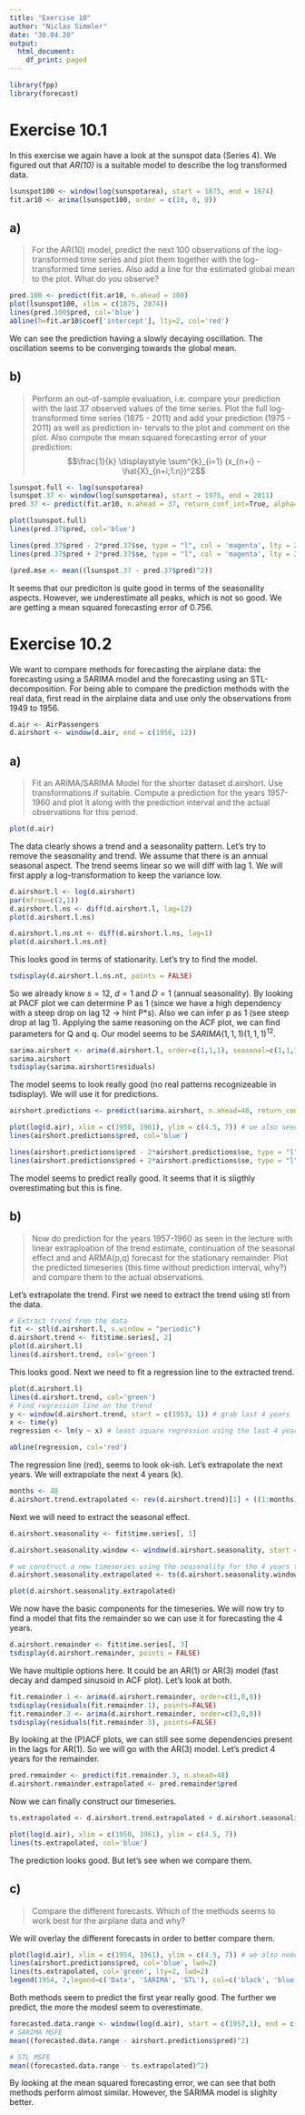 ```yaml
---
title: "Exercise 10"
author: "Niclas Simmler"
date: "30.04.20"
output:
  html_document:
    df_print: paged
---
```

```r
library(fpp)
library(forecast)
```

# Exercise 10.1
In this exercise we again have a look at the sunspot data (Series 4). We figured out that *AR(10)* is a suitable model to describe the log transformed data.
```r
lsunspot100 <- window(log(sunspotarea), start = 1875, end = 1974)
fit.ar10 <- arima(lsunspot100, order = c(10, 0, 0))
```


## a)

> For the AR(10) model, predict the next 100 observations of the log-transformed time series and plot them together with the log-transformed time series. Also add a line for the estimated global mean to the plot. What do you observe?

```r
pred.100 <- predict(fit.ar10, n.ahead = 100)
plot(lsunspot100, xlim = c(1875, 2074))
lines(pred.100$pred, col='blue')
abline(h=fit.ar10$coef['intercept'], lty=2, col='red')
```

We can see the prediction having a slowly decaying oscillation. The oscillation seems to be converging towards the global mean.

## b)

> Perform an out-of-sample evaluation, i.e. compare your prediction with the last 37 observed values of the time series. Plot the full log-transformed time series (1875 - 2011) and add your prediction (1975 - 2011) as well as prediction in- tervals to the plot and comment on the plot. Also compute the mean squared forecasting error of your prediction:
$$\frac{1}{k} \displaystyle \sum^{k}_{i=1} (x_{n+i} - \hat{X}_{n+i;1:n})^2$$

```r
lsunspot.full <- log(sunspotarea)
lsunspot.37 <- window(log(sunspotarea), start = 1975, end = 2011)
pred.37 <- predict(fit.ar10, n.ahead = 37, return_conf_int=True, alpha=0.05)

plot(lsunspot.full)
lines(pred.37$pred, col='blue')

lines(pred.37$pred - 2*pred.37$se, type = "l", col = 'magenta', lty = 2)
lines(pred.37$pred + 2*pred.37$se, type = "l", col = 'magenta', lty = 2)

(pred.mse <- mean((lsunspot.37 - pred.37$pred)^2))
```

It seems that our prediciton is quite good in terms of the seasonality aspects. However, we underestimate all peaks, which is not so good. We are getting a mean squared forecasting error of 0.756.

# Exercise 10.2

We want to compare methods for forecasting the airplane data: the forecasting using a SARIMA model and the forecasting using an STL-decomposition. For being able to compare the prediction methods with the real data, first read in the airplaine data and use only the observations from 1949 to 1956.

```r
d.air <- AirPassengers
d.airshort <- window(d.air, end = c(1956, 12))
```

## a)

> Fit an ARIMA/SARIMA Model for the shorter dataset d.airshort. Use transformations if suitable. Compute a prediction for the years 1957-1960 and plot it along with the prediction interval and the actual observations for this period.

```r
plot(d.air)
```

The data clearly shows a trend and a seasonality pattern. Let's try to remove the seasonality and trend. We assume that there is an annual seasonal aspect. The trend seems linear so we will diff with lag 1. We will first apply a log-transformation to keep the variance low.
```r
d.airshort.l <- log(d.airshort)
par(mfrow=c(2,1))
d.airshort.l.ns <- diff(d.airshort.l, lag=12)
plot(d.airshort.l.ns)

d.airshort.l.ns.nt <- diff(d.airshort.l.ns, lag=1)
plot(d.airshort.l.ns.nt)

```

This looks good in terms of stationarity. Let's try to find the model.

```r
tsdisplay(d.airshort.l.ns.nt, points = FALSE)
```

So we already know $s = 12$, $d = 1$ and $D = 1$ (annual seasonality). By looking at PACF plot we can determine P as 1 (since we have a high dependency with a steep drop on lag 12 -> hint P*s). Also we can infer p as 1 (see steep drop at lag 1). Applying the same reasoning on the ACF plot, we can find parameters for Q and q. Our model seems to be $SARIMA(1,1,1)(1,1,1)^{12}$.
```r
sarima.airshort <- arima(d.airshort.l, order=c(1,1,1), seasonal=c(1,1,1))
sarima.airshort
tsdisplay(sarima.airshort$residuals)
```

The model seems to look really good (no real patterns recognizeable in tsdisplay). We will use it for predictions.
```r
airshort.predictions <- predict(sarima.airshort, n.ahead=48, return_conf_int=True, alpha=0.05) # we will predict 4 years

plot(log(d.air), xlim = c(1950, 1961), ylim = c(4.5, 7)) # we also need to apply log transformation here
lines(airshort.predictions$pred, col='blue')

lines(airshort.predictions$pred - 2*airshort.predictions$se, type = "l", col = 'magenta', lty = 2)
lines(airshort.predictions$pred + 2*airshort.predictions$se, type = "l", col = 'magenta', lty = 2)

```

The model seems to predict really good. It seems that it is sligthly overestimating but this is fine.

## b)

> Now do prediction for the years 1957-1960 as seen in the lecture with linear extraploation of the trend estimate, continuation of the seasonal effect and and ARMA(p,q) forecast for the stationary remainder. Plot the predicted timeseries (this time without prediction interval, why?) and compare them to the actual observations.

Let's extrapolate the trend. First we need to extract the trend using stl from the data.
```r
# Extract trend from the data
fit <- stl(d.airshort.l, s.window = "periodic") 
d.airshort.trend <- fit$time.series[, 2]
plot(d.airshort.l)
lines(d.airshort.trend, col='green')
```

This looks good. Next we need to fit a regression line to the extracted trend.

```r
plot(d.airshort.l)
lines(d.airshort.trend, col='green')
# Find regression line on the trend
y <- window(d.airshort.trend, start = c(1953, 1)) # grab last 4 years
x <- time(y)
regression <- lm(y ~ x) # least square regression using the last 4 years.

abline(regression, col='red')
```

The regression line (red), seems to look ok-ish. Let's extrapolate the next years. We will extrapolate the next 4 years (k).

```r
months <- 48
d.airshort.trend.extrapolated <- rev(d.airshort.trend)[1] + ((1:months) / 12) * coef(regression)[2]
```

Next we will need to extract the seasonal effect.
```r
d.airshort.seasonality <- fit$time.series[, 1]

d.airshort.seasonality.window <- window(d.airshort.seasonality, start = c(1953, 1)) # we take the last 4 years

# we construct a new timeseries using the seasonality for the 4 years to predict.
d.airshort.seasonality.extrapolated <- ts(d.airshort.seasonality.window, start = c(1957, 1), end = c(1960, 12), frequency = 12) 

plot(d.airshort.seasonality.extrapolated)
```

We now have the basic components for the timeseries. We will now try to find a model that fits the remainder so we can use it for forecasting the 4 years.

```r
d.airshort.remainder <- fit$time.series[, 3]
tsdisplay(d.airshort.remainder, points = FALSE)
```

We have multiple options here. It could be an AR(1) or AR(3) model (fast decay and damped sinusoid in ACF plot).
Let's look at both.
```r
fit.remainder.1 <- arima(d.airshort.remainder, order=c(1,0,0))
tsdisplay(residuals(fit.remainder.1), points=FALSE)
fit.remainder.3 <- arima(d.airshort.remainder, order=c(3,0,0))
tsdisplay(residuals(fit.remainder.3), points=FALSE)
```

By looking at the (P)ACF plots, we can still see some dependencies present in the lags for AR(1). So we will go with the AR(3) model.
Let's predict 4 years for the remainder.
```r
pred.remainder <- predict(fit.remainder.3, n.ahead=48)
d.airshort.remainder.extrapolated <- pred.remainder$pred
```

Now we can finally construct our timeseries.
```r
ts.extrapolated <- d.airshort.trend.extrapolated + d.airshort.seasonality.extrapolated + d.airshort.remainder.extrapolated

plot(log(d.air), xlim = c(1950, 1961), ylim = c(4.5, 7)) 
lines(ts.extrapolated, col='blue')
```

The prediction looks good. But let's see when we compare them.

## c)

> Compare the different forecasts. Which of the methods seems to work best for the airplane data and why?

We will overlay the different forecasts in order to better compare them.
```r
plot(log(d.air), xlim = c(1954, 1961), ylim = c(4.5, 7)) # we also need to apply log transformation here
lines(airshort.predictions$pred, col='blue', lwd=2)
lines(ts.extrapolated, col='green', lty=2, lwd=2)
legend(1954, 7,legend=c('Data', 'SARIMA', 'STL'), col=c('black', 'blue', 'green'), lty=c(1,1,2), cex=0.8, box.lty=0)
```

Both methods seem to predict the first year really good. The further we predict, the more the modesl seem to overestimate.
```r
forecasted.data.range <- window(log(d.air), start = c(1957,1), end = c(1960, 12))
# SARIMA MSFE
mean((forecasted.data.range - airshort.predictions$pred)^2)

# STL MSFE
mean((forecasted.data.range - ts.extrapolated)^2)
```
By looking at the mean squared forecasting error, we can see that both methods perform almost similar. However, the SARIMA model is slighlty better.



